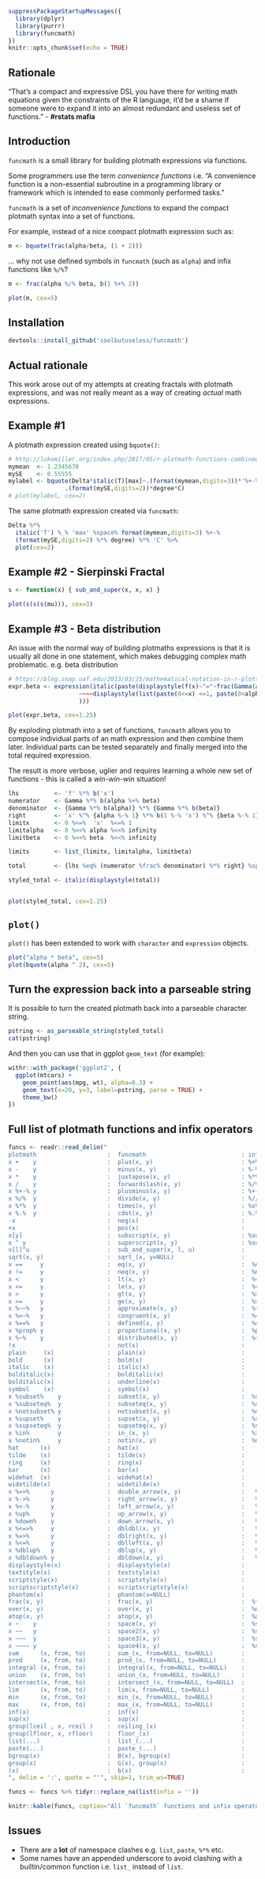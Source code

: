 

```{r setup, include=FALSE}
suppressPackageStartupMessages({
  library(dplyr)
  library(purrr)
  library(funcmath)
})
knitr::opts_chunk$set(echo = TRUE)
```


Rationale
------------------------------------------------------------------------------

"That's a compact and expressive DSL you have there for writing math equations 
given the constraints of the R language, it'd be a shame if someone were to 
expand it into an almost redundant and useless set of functions." - **#rstats mafia**



Introduction
------------------------------------------------------------------------------

`funcmath` is a small library for building plotmath expressions via functions.

Some programmers use the term *convenience functions* 
i.e. "A convenience function is a non-essential subroutine in a programming 
library or framework which is intended to ease commonly performed tasks."

`funcmath` is a set of *inconvenience functions* to expand the compact plotmath syntax 
into a set of functions.

For example, instead of a nice compact plotmath expression such as:

```{r}
m <- bquote(frac(alpha/beta, (1 + 2)))
```

... why not use defined symbols in `funcmath` (such as `alpha`) and infix functions like `%/%`?

```{r}
m <- frac(alpha %/% beta, b(1 %+% 2)) 
```


```{r eval=TRUE, echo=FALSE}
plot(m, cex=5)
```



Installation
------------------------------------------------------------------------------

```{r eval=FALSE}
devtools::install_github('coolbutuseless/funcmath')
```


Actual rationale
------------------------------------------------------------------------------

This work arose out of my attempts at creating fractals with plotmath expressions,
and was not really meant as a way of creating *actual* math expressions.



Example #1
------------------------------------------------------------------------------

A plotmath expression created using `bquote()`:

```{r}
# http://lukemiller.org/index.php/2017/05/r-plotmath-functions-combined-with-variable-values/
mymean  <- 1.2345678
mySE    <- 0.55555
mylabel <- bquote(Delta*italic(T)[max]~.(format(mymean,digits=3))*'%+-%'*
                .(format(mySE,digits=2))*degree*C)
# plot(mylabel, cex=2)
```


The same plotmath expression created via `funcmath`:

```{r}
Delta %*% 
  italic('T') %_% 'max' %space% format(mymean,digits=3) %+-% 
  (format(mySE,digits=2) %*% degree) %*% 'C' %>% 
  plot(cex=2)
```


Example #2 - Sierpinski Fractal
------------------------------------------------------------------------------

```{r}
s <- function(x) { sub_and_super(x, x, x) }

plot(s(s(s(mu))), cex=3)
```



Example #3 - Beta distribution 
------------------------------------------------------------------------------

An issue with the normal way of building plotmaths expressions is that
it is usually all done in one statement, which makes debugging complex math problematic. e.g. beta distribution

```{r}
# https://blog.snap.uaf.edu/2013/03/25/mathematical-notation-in-r-plots/
expr.beta <- expression(italic(paste(displaystyle(f(x)~"="~frac(Gamma(alpha+beta),Gamma(alpha)*Gamma(beta))*x^{alpha-1}*(1-x)^{beta-1})
                    ~~~~displaystyle(list(paste(0<=x) <=1, paste(0<alpha) <infinity, paste(0<beta) <infinity))
                    )))

plot(expr.beta, cex=1.25)
```


By exploding plotmath into a set of functions, `funcmath` allows you to compose individual parts of an math expression and then
combine them later.   Individual parts can be tested separately and finally merged into the total required expression.

The result is more verbose, uglier and requires learning a whole new set of functions - this is called a *win-win-win* situation!

```{r}
lhs          <- 'f' %*% b('x')
numerator    <- Gamma %*% b(alpha %+% beta)
denominator  <- {Gamma %*% b(alpha)} %*% {Gamma %*% b(beta)}
right        <- 'x' %^% {alpha %-% 1} %*% b(1 %-% 'x') %^% {beta %-% 1}
limitx       <- 0 %<=%  'x'  %<=% 1
limitalpha   <- 0 %<<% alpha %<<% infinity
limitbeta    <- 0 %<<% beta  %<<% infinity

limits       <- list_(limitx, limitalpha, limitbeta)

total        <- {lhs %eq% (numerator %frac% denominator) %*% right} %space4% {limits}

styled_total <- italic(displaystyle(total))


plot(styled_total, cex=1.25)
```


`plot()`
------------------------------------------------------------------------------

`plot()` has been extended to work with `character` and `expression` objects.

```{r}
plot("alpha * beta", cex=5)
plot(bquote(alpha ^ 2), cex=5)
```



Turn the expression back into a parseable string
------------------------------------------------------------------------------

It is possible to turn the created plotmath back into a parseable character string.

```{r}
pstring <- as_parseable_string(styled_total) 
cat(pstring)
```

And then you can use that in ggplot `geom_text` (for example):

```{r}
withr::with_package('ggplot2', {
  ggplot(mtcars) +
    geom_point(aes(mpg, wt), alpha=0.3) + 
    geom_text(x=20, y=3, label=pstring, parse = TRUE) + 
    theme_bw() 
})
```


Full list of plotmath functions and infix operators
------------------------------------------------------------------------------

```{r echo=FALSE}
funcs <- readr::read_delim("
plotmath                    :  funcmath                           : infix
x +    y                    :  plus(x, y)                         : %+%
x -    y                    :  minus(x, y)                        : %-%
x *    y                    :  juxtapose(x, y)                    : %*%
x /    y                    :  forwardslash(x, y)                 : %/%
x %+-% y                    :  plusminus(x, y)                    : %+-%
x %/%  y                    :  divide(x, y)                       : %//%
x %*%  y                    :  times(x, y)                        : %x%
x %.%  y                    :  cdot(x, y)                         : %.%
-x                          :  neg(x)                             :
+x                          :  pos(x)                             :
x[y]                        :  subscript(x, y)                    : %subscript%, %_%
x ^ y                       :  superscript(x, y)                  : %superscript%, %^%
x[l]^u                      :  sub_and_super(x, l, u)             :
sqrt(x, y)                  :  sqrt_(x, y=NULL)                   :
x ==     y                  :  eq(x, y)                           :  %eq%
x !=     y                  :  neq(x, y)                          :  %neq%
x <      y                  :  lt(x, y)                           :  %<<%
x <=     y                  :  le(x, y)                           :  %<=%
x >      y                  :  gt(x, y)                           :  %>>%
x >=     y                  :  ge(x, y)                           :  %>=%
x %~~%   y                  :  approximate(x, y)                  :  %~~%
x %=~%   y                  :  congruent(x, y)                    :  %=~%
x %==%   y                  :  defined(x, y)                      :  %==%
x %prop% y                  :  proportional(x, y)                 :  %prop%
x %~%    y                  :  distributed(x, y)                  :  %~%
!x                          :  not(x)                             :
plain     (x)               :  plain(x)                           :
bold      (x)               :  bold(x)                            :
italic    (x)               :  italic(x)                          :
bolditalic(x)               :  bolditalic(x)                      :
bolditalic(x)               :  underline(x)                       :
symbol    (x)               :  symbol(x)                          :
x %subset%    y             :  subset(x, y)                       :  %subset%
x %subseteq%  y             :  subseteq(x, y)                     :  %subseteq%
x %notsubset% y             :  notsubset(x, y)                    :  %notsubset%
x %supset%    y             :  supset(x, y)                       :  %supset%
x %supseteq%  y             :  supseteq(x, y)                     :  %supseteq%
x %in%        y             :  in_(x, y)                          :  %in_%
x %notin%     y             :  notin(x, y)                        :  %notin%
hat      (x)                :  hat(x)                             :
tilde    (x)                :  tilde(x)                           :
ring     (x)                :  ring(x)                            :
bar      (x)                :  bar(x)                             :
widehat  (x)                :  widehat(x)                         :
widetilde(x)                :  widetilde(x)                       :
x %=>%      y               :  double_arrow(x, y)                 :   %<->%
x %->%      y               :  right_arrow(x, y)                  :   %->%
x %<-%      y               :  left_arrow(x, y)                   :   %<-%
x %up%      y               :  up_arrow(x, y)                     :   %up%
x %down%    y               :  down_arrow(x, y)                   :   %down%
x %<=>%     y               :  dbldbl(x, y)                       :   %<=>%
x %=>%      y               :  dblright(x, y)                     :   %=>>%
x %<=%      y               :  dblleft(x, y)                      :   %<<=%
x %dblup%   y               :  dblup(x, y)                        :   %dblup%
x %dbldown% y               :  dbldown(x, y)                      :   %dbldown%
displaystyle(x)             :  displaystyle(x)                    :
textstyle(x)                :  textstyle(x)                       :
scriptstyle(x)              :  scriptstyle(x)                     :
scriptscriptstyle(x)        :  scriptscriptstyle(x)               :
phantom(x)                  :  phantom(x=NULL)                    :
frac(x, y)                  :  frac(x, y)                         :  %frac%
over(x, y)                  :  over(x, y)                         :  %over%
atop(x, y)                  :  atop(x, y)                         :  %atop%
x ~    y                    :  space(x, y)                        :  %space%
x ~~   y                    :  space2(x, y)                       :  %space2%
x ~~~  y                    :  space3(x, y)                       :  %space3%
x ~~~~ y                    :  space4(x, y)                       :  %space4%
sum      (x, from, to)      :  sum_(x, from=NULL, to=NULL)        :
prod     (x, from, to)      :  prod_(x, from=NULL, to=NULL)       :
integral (x, from, to)      :  integral(x, from=NULL, to=NULL)    :
union    (x, from, to)      :  union_(x, from=NULL, to=NULL)      :
intersect(x, from, to)      :  intersect_(x, from=NULL, to=NULL)  :
lim      (x, from, to)      :  lim(x, from=NULL, to=NULL)         :
min      (x, from, to)      :  min_(x, from=NULL, to=NULL)        :
max      (x, from, to)      :  max_(x, from=NULL, to=NULL)        :
inf(x)                      :  inf(x)                             :
sup(x)                      :  sup(x)                             :
group(lceil , x, rceil )    :  ceiling_(x)                        :
group(lfloor, x, rfloor)    :  floor_(x)                          :
list(...)                   :  list_(...)                         :
paste(...)                  :  paste_(...)                        :
bgroup(x)                   :  B(x), bgroup(x)                    :
group(x)                    :  G(x), group(x)                     :
(x)                         :  b(x)                               :
", delim = ':', quote = "'", skip=1, trim_ws=TRUE)

funcs <- funcs %>% tidyr::replace_na(list(infix = ''))

knitr::kable(funcs, caption="All `funcmath` functions and infix operators and their `plotmath` equivalents")
```




Issues
------------------------------------------------------------------------------

* There are a **lot** of namespace clashes e.g. `list`, `paste`, `%*%` etc.
* Some names have an appended underscore to avoid clashing with a builtin/common 
  function i.e. `list_` instead of `list`.


